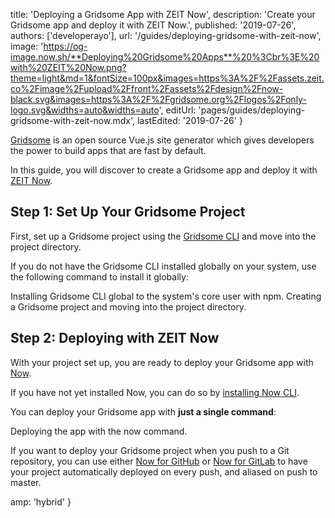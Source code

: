 
  title: 'Deploying a Gridsome App with ZEIT Now',
  description: 'Create your Gridsome app and deploy it with ZEIT Now.',
  published: '2019-07-26',
  authors: ['developerayo'],
  url: '/guides/deploying-gridsome-with-zeit-now',
  image:
    'https://og-image.now.sh/**Deploying%20Gridsome%20Apps**%20%3Cbr%3E%20with%20ZEIT%20Now.png?theme=light&md=1&fontSize=100px&images=https%3A%2F%2Fassets.zeit.co%2Fimage%2Fupload%2Ffront%2Fassets%2Fdesign%2Fnow-black.svg&images=https%3A%2F%2Fgridsome.org%2Flogos%2Fonly-logo.svg&widths=auto&widths=auto',
  editUrl: 'pages/guides/deploying-gridsome-with-zeit-now.mdx',
  lastEdited: '2019-07-26'
}

[Gridsome](https://gridsome.org/) is an open source Vue.js site generator which gives developers the power to build apps that are fast by default.

In this guide, you will discover to create a Gridsome app and deploy it with [ZEIT Now](/now).

## Step 1: Set Up Your Gridsome Project

First, set up a Gridsome project using the [Gridsome CLI](https://gridsome.org/docs/gridsome-cli/#gridsome-cli) and move into the project directory.

If you do not have the Gridsome CLI installed globally on your system, use the following command to install it globally:

<Caption>Installing Gridsome CLI global to the system's core user with <GenericLink href="https://www.npmjs.com">npm</GenericLink>.</Caption>


<Snippet dark text="gridsome create gridsome-project && cd gridsome-project" />
<Caption>Creating a Gridsome project and moving into the project directory.</Caption>




## Step 2: Deploying with ZEIT Now

With your project set up, you are ready to deploy your Gridsome app with [Now](/now).

If you have not yet installed Now, you can do so by [installing Now CLI](/download).

You can deploy your Gridsome app with **just a single command**:

<Snippet dark text="now" />

<Caption>
  Deploying the app with the <InlineCode>now</InlineCode> command.
</Caption>

If you want to deploy your Gridsome project when you push to a Git repository, you can use either [Now for GitHub](/docs/v2/integrations/now-for-github/) or [Now for GitLab](/docs/v2/integrations/now-for-gitlab/) to have your project automatically deployed on every push, and aliased on push to master.



  amp: 'hybrid'
}
